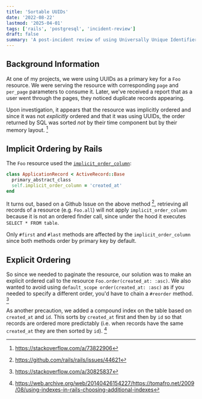 ```yaml
---
title: 'Sortable UUIDs'
date: '2022-08-22'
lastmod: '2025-04-01'
tags: ['rails', 'postgresql', 'incident-review']
draft: false
summary: 'A post-incident review of using Universally Unique Identifiers (UUIDs) as a primary key and its implicit ordering in Rails and PostgreSQL'
---
```


## Background Information

At one of my projects, we were using UUIDs as a primary key for a `Foo` resource. We were serving 
the resource with corresponding `page` and `per_page` parameters to consume it. Later, we've received
a report that as a user went through the pages, they noticed duplicate records appearing.

Upon investigation, it appears that the resource was implicitly ordered and since it was not *explicitly*
ordered and that it was using UUIDs, the order returned by SQL was sorted *not* by their time component but
by their memory layout. [^footnote]

[^footnote]: https://stackoverflow.com/a/73822906

## Implicit Ordering by Rails

The `Foo` resource used the 
<a href="https://api.rubyonrails.org/classes/ActiveRecord/ModelSchema.html#method-c-implicit_order_column">`implicit_order_column`</a>:

```rb {3} showLineNumbers
class ApplicationRecord < ActiveRecord::Base
  primary_abstract_class
  self.implicit_order_column = 'created_at'
end
```

It turns out, based on a Github Issue on the above method [^2], retrieving all records of a resource (e.g. `Foo.all`) will
not apply `implicit_order_column` because it is not an ordered finder call, since under the hood it executes
`SELECT * FROM table`. 

[^2]: https://github.com/rails/rails/issues/44621

Only `#first` and `#last` methods are affected by the `implicit_order_column` since both methods
order by primary key by default.


## Explicit Ordering

So since we needed to paginate the resource, our solution was to make an explicit ordered call to the resource `Foo.order(created_at: :asc)`.
We also wanted to avoid using `default_scope order(created_at: :asc)` as if you needed to specify a different order, you'd have to
chain a `#reorder` method. [^3]

[^3]: https://stackoverflow.com/a/30825837

As another precaution, we added a compound index on the table based on `created_at` and `id`. This sorts by `created_at` first 
and then by `id` so that records are ordered more predictably (i.e. when records have the same `created_at` they are then sorted by `id`). [^4]

[^4]: https://web.archive.org/web/20140426154227/https://tomafro.net/2009/08/using-indexes-in-rails-choosing-additional-indexes